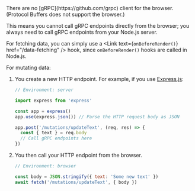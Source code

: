 
<CommunityNote />
There are no [gRPC](https://github.com/grpc) client for the browser.
(Protocol Buffers does not support the browser.)

This means you cannot call gRPC endpoints directly from the browser;
you always need to call gRPC endpoints from your Node.js server.

For fetching data,
you can simply use a <Link text={<code>onBeforeRender()</code>} href="/data-fetching" /> hook,
since `onBeforeRender()` hooks are called in Node.js.

For mutating data:
1. You create a new HTTP endpoint. For example, if you use [Express.js](https://github.com/expressjs/express):
   ```js
   // Environment: server

   import express from 'express'

   const app = express()
   app.use(express.json()) // Parse the HTTP request body as JSON

   app.post('/mutations/updateText', (req, res) => {
     const { text } = req.body
     // Call gRPC endpoints here
   })
   ```
2. You then call your HTTP endpoint from the browser.
   ```jsx
   // Environment: browser

   const body = JSON.stringify({ text: 'Some new text' })
   await fetch('/mutations/updateText', { body })
   ```
